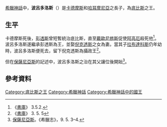 {{Otheruses|波呂多洛斯}}

[[希臘神話|希臘神話]]中，'''波呂多洛斯'''（{{lang-grc|Πολύδωρος}}）是[[卡德摩斯|卡德摩斯]]和[[哈耳摩尼亞_(希臘神話)|哈耳摩尼亞]]之長子，為[[底比斯_(希臘)|底比斯]]之王。

== 生平 ==
卡德摩斯死後，[[彭透斯|彭透斯]]曾短暫統治底比斯，直至[[戴歐尼修斯|戴歐尼修斯]]促使[[阿高厄|阿高厄]]殺死他<ref>《[[書庫|書庫]]》 3.5.2.</ref>。波呂多洛斯遂繼承彭透斯為王，並娶[[倪克透斯|倪克透斯]]之女為妻。當其子[[拉布達科斯|拉布達科斯]]仍年幼時，波呂多洛斯便死去，留下倪克透斯為攝政王<ref>《[[書庫|書庫]]》 3. 5. 5</ref>。

但在[[保薩尼亞斯_(地理學家)|保薩尼亞斯]]的記述中，波呂多洛斯之治在其父讓位後開始<ref>[[保薩尼亞斯|保薩尼亞斯]]。《希臘志》，9. 5. 3–4.</ref>。

==參考資料==
{{reflist}}

{{s-start}}
{{s-reg}}
{{succession box
 |before=[[彭透斯|彭透斯]]
 |title=[[希臘神話中的底比斯之王|底比斯之王]]
 |after=[[倪克透斯|倪克透斯]]
 |years=
}}
{{s-end}}

{{Theban Kings}}

[[Category:底比斯之王|Category:底比斯之王]]
[[Category:希臘神話|Category:希臘神話]]
[[Category:希臘神話中的國王|Category:希臘神話中的國王]]